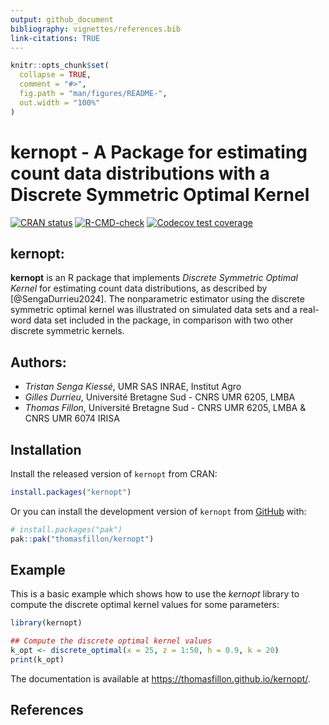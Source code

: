 ```yaml
---
output: github_document
bibliography: vignettes/references.bib
link-citations: TRUE
---
```


<!-- README.md is generated from README.Rmd. Please edit that file -->

```r
knitr::opts_chunk$set(
  collapse = TRUE,
  comment = "#>",
  fig.path = "man/figures/README-",
  out.width = "100%"
)
```

# kernopt - A Package for estimating count data distributions with a Discrete Symmetric Optimal Kernel

<!-- badges: start -->
 [![CRAN status](https://www.r-pkg.org/badges/version/kernopt)](https://cran.r-project.org/package=kernopt)
 [![R-CMD-check](https://github.com/thomasfillon/kernopt/actions/workflows/R-CMD-check.yaml/badge.svg)](https://github.com/thomasfillon/kernopt/actions/workflows/R-CMD-check.yaml)
 [![Codecov test coverage](https://codecov.io/gh/thomasfillon/kernopt/graph/badge.svg)](https://app.codecov.io/gh/thomasfillon/kernopt)
<!-- badges: end -->

## kernopt: 
**kernopt** is an R package that implements *Discrete Symmetric Optimal Kernel* for estimating count data distributions, as described by [@SengaDurrieu2024].
The nonparametric estimator using the discrete symmetric optimal kernel was illustrated on simulated data sets and a real-word data set included in the package, in comparison with two other discrete symmetric kernels.

## Authors: 
- *Tristan Senga Kiessé*, UMR SAS INRAE, Institut Agro
- *Gilles Durrieu*, Université Bretagne Sud - CNRS UMR 6205, LMBA
- *Thomas Fillon*, Université Bretagne Sud - CNRS UMR 6205, LMBA & CNRS UMR 6074 IRISA


## Installation
Install the released version of `kernopt` from CRAN:

``` r
install.packages("kernopt")
```

Or you can install the development version of `kernopt` from [GitHub](https://github.com/) with:

``` r
# install.packages("pak")
pak::pak("thomasfillon/kernopt")
```

## Example

This is a basic example which shows how to use the *kernopt* library to compute the discrete optimal kernel values for some parameters:

```r
library(kernopt)

## Compute the discrete optimal kernel values
k_opt <- discrete_optimal(x = 25, z = 1:50, h = 0.9, k = 20)
print(k_opt)
```

The documentation is available at <https://thomasfillon.github.io/kernopt/>.



## References
